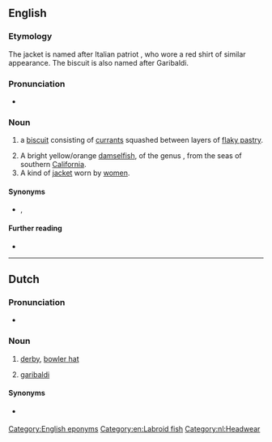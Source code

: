 {{also|Garibaldi}}
==English==

===Etymology===
The jacket is named after Italian patriot {{w|Giuseppe Garibaldi}}, who wore a red shirt of similar appearance. The biscuit is also named after Garibaldi.
{{rfe|en|What about the fish?}}

===Pronunciation===
* {{IPA|en|/ɡæɹɪˈbældi/}}

===Noun===
{{en-noun}}

# {{lb|en|British}} a [[biscuit]] consisting of [[currant]]s squashed between layers of [[flaky pastry]].
# A bright yellow/orange [[damselfish]], of the genus {{taxlink|Hypsypops|genus|noshow=1}}, from the seas of southern [[California]].
# A kind of [[jacket]] worn by [[woman|women]].

====Synonyms====
* {{sense|biscuit}} {{l|en|fly biscuit}}, {{l|en|squashed fly biscuit}}

====Further reading====
* {{pedia|Garibaldi biscuit}}

[[Category:English eponyms]]
[[Category:en:Labroid fish]]

----

==Dutch==

===Pronunciation===
* {{audio|nl|Nl-garibaldi.ogg|Audio}}

===Noun===
{{nl-noun|m|-'s|garibaldietje}}

# [[derby]], [[bowler hat]]
# {{lb|nl|zoology}} [[#English|garibaldi]] {{gloss|fish}}

====Synonyms====
* {{sense|bowler hat}} {{l|nl|garibaldihoed}}

[[Category:nl:Headwear]]